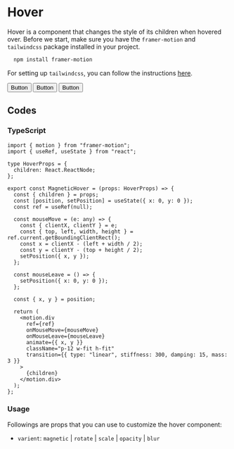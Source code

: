 
<div className="container">

# Hover

Hover is a component that changes the style of its children when hovered over.
Before we start, make sure you have the `framer-motion` and `tailwindcss` package installed in your project.

```bash {3} copy
  npm install framer-motion
```

For setting up `tailwindcss`, you can follow the instructions [here](https://tailwindcss.com/docs/installation).

<Spacing>
  <Hover>
    <Button color="green">Button</Button>
  </Hover>
  <Hover>
    <Button>Button</Button>
  </Hover>
  <Hover>
    <Button color="red">Button</Button>
  </Hover>
</Spacing>

## Codes

### TypeScript

```tsx filename="hover.tsx" {3} copy
import { motion } from "framer-motion";
import { useRef, useState } from "react";

type HoverProps = {
  children: React.ReactNode;
};

export const MagneticHover = (props: HoverProps) => {
  const { children } = props;
  const [position, setPosition] = useState({ x: 0, y: 0 });
  const ref = useRef(null);

  const mouseMove = (e: any) => {
    const { clientX, clientY } = e;
    const { top, left, width, height } = ref.current.getBoundingClientRect();
    const x = clientX - (left + width / 2);
    const y = clientY - (top + height / 2);
    setPosition({ x, y });
  };

  const mouseLeave = () => {
    setPosition({ x: 0, y: 0 });
  };

  const { x, y } = position;

  return (
    <motion.div
      ref={ref}
      onMouseMove={mouseMove}
      onMouseLeave={mouseLeave}
      animate={{ x, y }}
      className="p-12 w-fit h-fit"
      transition={{ type: "linear", stiffness: 300, damping: 15, mass: 3 }}
    >
      {children}
    </motion.div>
  );
};
```

### Usage

Followings are props that you can use to customize the hover component:
- `varient`: `magnetic` | `rotate` | `scale` | `opacity` | `blur`

</div>
